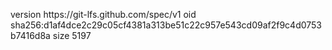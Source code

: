 version https://git-lfs.github.com/spec/v1
oid sha256:d1af4dce2c29c05cf4381a313be51c22c957e543cd09af2f9c4d0753b7416d8a
size 5197
